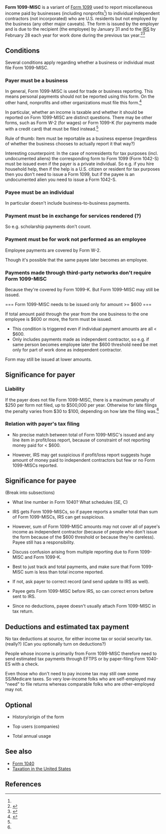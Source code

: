 '''Form 1099-MISC''' is a variant of [[Form 1099]] used to report miscellaneous income paid by businesses (including nonprofits<ref name="i1099msc" />{{rp|1}}) to individual independent contractors (not incorporated) who are U.S. residents but not employed by the business (any other major caveats). The form is issued by the employer and is due to the recipient (the employee) by January 31 and to the [[Internal Revenue Service|IRS]] by February 28 each year for work done during the previous tax year.<ref name="penalties">{{cite web |url=https://turbotax.intuit.com/tax-tools/tax-tips/Small-Business-Taxes/Penalties-for-Not-Filing-a-1099-Misc-IRS-Form/INF19313.html |title=Penalties for Not Filing a 1099-Misc IRS Form |accessdate=January 19, 2016 |date=2015}}</ref><ref>{{cite web|url = http://www.efile.com/how-to-file-1099-online-irs-form-1096/|title = What If I Have to Issue a 1099 Form?|publisher = efile.com|accessdate = January 16, 2016}}</ref>

== Conditions ==

Several conditions apply regarding whether a business or individual must file Form 1099-MISC.

=== Payer must be a business ===

In general, Form 1099-MISC is used for trade or business reporting. This means personal payments should not be reported using this form. On the other hand, nonprofits and other organizations must file this form.<ref name="i1099msc">{{cite web |url=https://www.irs.gov/pub/irs-pdf/i1099msc.pdf |title=2016 Instructions for Form 1099-MISC |accessdate=January 19, 2016 |publisher=Internal Revenue Service}}</ref>{{rp|1}}

In particular, whether an income is taxable and whether it should be reported on Form 1099-MISC are distinct questions. There may be other forms, such as Form W-2 (for wages) or Form 1099-K (for payments made with a credit card) that must be filed instead.<ref name="i1099msc" />

Rule of thumb: Item must be reportable as a business expense (regardless of whether the business chooses to actually report it that way?)

Interesting counterpoint: In the case of nonresidents for tax purposes (incl. undocumented aliens) the corresponding form to Form 1099 (Form 1042-S) must be issued even if the payer is a private individual. So e.g. if you hire household help, then if the help is a U.S. citizen or resident for tax purposes then you don't need to issue a Form 1099, but if the payee is an undocumented alien you need to issue a Form 1042-S.

=== Payee must be an individual ===

In particular doesn't include business-to-business payments.

=== Payment must be in exchange for services rendered (?) ===

So e.g. scholarship payments don't count.

=== Payment must be for work not performed as an employee ===

Employee payments are covered by Form W-2.

Though it's possible that the same payee later becomes an employee.

=== Payments made through third-party networks don't require Form 1099-MISC ===

Because they're covered by Form 1099-K. But Form 1099-MISC may still be issued.

=== Form 1099-MISC needs to be issued only for amount &gt;= $600 ===

If total amount paid through the year from the one business to the one employee is $600 or more, the form must be issued.

* This condition is triggered even if individual payment amounts are all &lt; $600.
* Only includes payments made as independent contractor, so e.g. if same person becomes employee later the $600 threshold need be met only for part of work done as independent contractor.

Form may still be issued at lower amounts.

== Significance for payer ==

=== Liability ===

If the payer does not file Form 1099-MISC, there is a maximum penalty of $250 per form not filed, up to $500,000 per year. Otherwise for late filings the penalty varies from $30 to $100, depending on how late the filing was.<ref name="penalties" />

=== Relation with payer's tax filing ===

* No precise match between total of Form 1099-MISC's issued and any line item in profit/loss report, because of constraint of not reporting money paid for &lt; $600.

* However, IRS may get suspicious if profit/loss report suggests huge amount of money paid to independent contractors but few or no Form 1099-MISCs reported.

== Significance for payee ==

(Break into subsections)

* What line number in Form 1040? What schedules (SE, C)

* IRS gets Form 1099-MISCs, so if payee reports a smaller total than sum of Form 1099-MISCs, IRS can get suspicious.

* However, sum of Form 1099-MISC amounts may not cover all of payee's income as independent contractor (because of people who don't issue the form because of the $600 threshold or because they're careless). Payee still has a responsibility.

* Discuss confusion arising from multiple reporting due to Form 1099-MISC and Form 1099-K.

* Best to just track and total payments, and make sure that Form 1099-MISC sum is less than total income reported.

* If not, ask payer to correct record (and send update to IRS as well).

* Payee gets Form 1099-MISC before IRS, so can correct errors before sent to IRS.

* Since no deductions, payee doesn't usually attach Form 1099-MISC in tax return.

== Deductions and estimated tax payment ==

No tax deductions at source, for either income tax or social security tax. (really?) (Can you optionally turn on deductions?)

People whose income is primarily from Form 1099-MISC therefore need to send estimated tax payments through EFTPS or by paper-filing Form 1040-ES with a check.

Even those who don't need to pay income tax may still owe some SS/Medicare taxes. So very low-income folks who are self-employed may "need" to file returns whereas comparable folks who are other-employed may not.

== Optional ==

* History/origin of the form

* Top users (companies)

* Total annual usage 

==See also==
*[[Form 1040]]
*[[Taxation in the United States]]

==References==

{{reflist|30em}}
